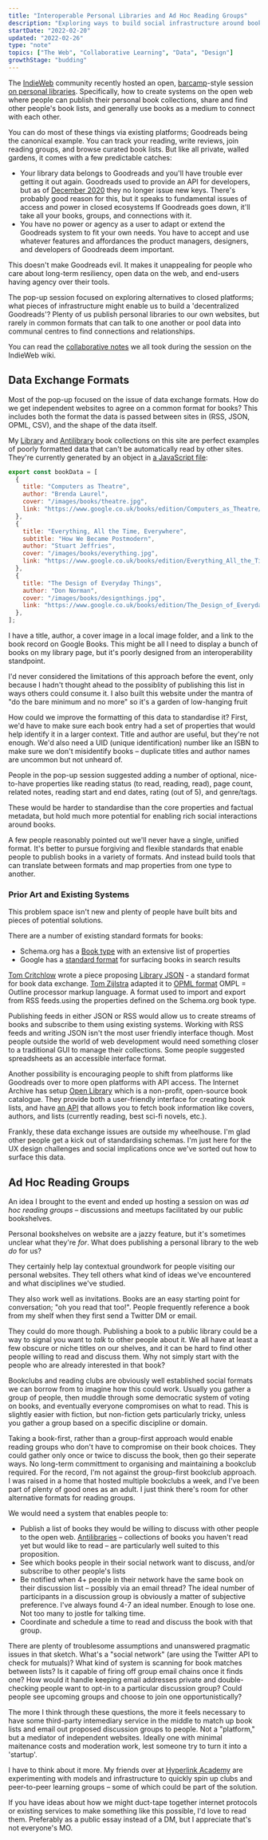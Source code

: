 ```yaml
---
title: "Interoperable Personal Libraries and Ad Hoc Reading Groups"
description: "Exploring ways to build social infrastructure around books and reading on the open web"
startDate: "2022-02-20"
updated: "2022-02-26"
type: "note"
topics: ["The Web", "Collaborative Learning", "Data", "Design"]
growthStage: "budding"
---
```


<IntroParagraph>

The [IndieWeb](https://indieweb.org/) community recently hosted an open, [barcamp](https://en.wikipedia.org/wiki/BarCamp)-style session [on personal libraries](https://indieweb.org/2022/Pop-ups/Personal_Libraries). Specifically, how to create systems on the open web where people can publish their personal book collections, share and find other people's book lists, and generally use books as a medium to connect with each other.

</IntroParagraph>

You can do most of these things via existing platforms; Goodreads being the canonical example. You can track your reading, write reviews, join reading groups, and browse curated book lists. But like all private, walled gardens, it comes with a few predictable catches:

- Your library data belongs to Goodreads and you'll have trouble ever getting it out again. <Footnote idName={1}>Goodreads used to provide an API for developers, but as of [December 2020](https://www.goodreads.com/api/documentation) they no longer issue new keys. There's probably good reason for this, but it speaks to fundamental issues of access and power in closed ecosystems</Footnote> If Goodreads goes down, it'll take all your books, groups, and connections with it.
- You have no power or agency as a user to adapt or extend the Goodreads system to fit your own needs. You have to accept and use whatever features and affordances the product managers, designers, and developers of Goodreads deem important.

This doesn't make Goodreads evil. It makes it unappealing for people who care about long-term resiliency, open data on the web, and end-users having agency over their tools.

The pop-up session focused on exploring alternatives to closed platforms; what pieces of infrastructure might enable us to build a 'decentralized Goodreads'? Plenty of us publish personal libraries to our own websites, but rarely in common formats that can talk to one another or pool data into communal centres to find connections and relationships.

<Disclaimer title="Session Notes">

You can read the [collaborative notes](https://indieweb.org/2022/Pop-ups/Personal_Libraries#Notes) we all took during the session on the IndieWeb wiki.

</Disclaimer>

## Data Exchange Formats

Most of the pop-up focused on the issue of data exchange formats. How do we get independent websites to agree on a common format for books? This includes both the format the data is passed between sites in (RSS, JSON, OPML, CSV), and the shape of the data itself.

My [Library](/library) and [Antilibrary](/antilibrary) book collections on this site are perfect examples of poorly formatted data that can't be automatically read by other sites. They're currently generated by an object in [a JavaScript file](https://github.com/MaggieAppleton/maggieappleton.com-V2/blob/main/posts/data/books.js):

```js
export const bookData = [
  {
    title: "Computers as Theatre",
    author: "Brenda Laurel",
    cover: "/images/books/theatre.jpg",
    link: "https://www.google.co.uk/books/edition/Computers_as_Theatre/NedQAAAAMAAJ",
  },
  {
    title: "Everything, All the Time, Everywhere",
    subtitle: "How We Became Postmodern",
    author: "Stuart Jeffries",
    cover: "/images/books/everything.jpg",
    link: "https://www.google.co.uk/books/edition/Everything_All_the_Time_Everywhere/pchGEAAAQBAJ",
  },
  {
    title: "The Design of Everyday Things",
    author: "Don Norman",
    cover: "/images/books/designthings.jpg",
    link: "https://www.google.co.uk/books/edition/The_Design_of_Everyday_Things/heCtnQEACAAJ",
  },
];
```

I have a title, author, a cover image in a local image folder, and a link to the book record on Google Books. This might be all I need to display a bunch of books on my library page, but it's poorly designed from an interoperability standpoint.

I'd never considered the limitations of this approach before the event, only because I hadn't thought ahead to the possiblity of publishing this list in ways others could consume it. <Footnote idName={2}>I also built this website under the mantra of "do the bare minimum and no more" so it's a garden of low-hanging fruit</Footnote>

How could we improve the formatting of this data to standardise it? First, we'd have to make sure each book entry had a set of properties that would help identify it in a larger context. Title and author are useful, but they're not enough. We'd also need a UID (unique identification) number like an ISBN to make sure we don't misidentify books – duplicate titles and author names are uncommon but not unheard of.

People in the pop-up session suggested adding a number of optional, nice-to-have properties like reading status (to read, reading, read), page count, related notes, reading start and end dates, rating (out of 5), and genre/tags.

These would be harder to standardise than the core properties and factual metadata, but hold much more potential for enabling rich social interactions around books.

A few people reasonably pointed out we'll never have a single, unified format. It's better to pursue forgiving and flexible standards that enable people to publish books in a variety of formats. And instead build tools that can translate between formats and map properties from one type to another.

### Prior Art and Existing Systems

This problem space isn't new and plenty of people have built bits and pieces of potential solutions.

There are a number of existing standard formats for books:

- Schema.org has a [Book type](https://schema.org/Book) with an extensive list of properties
- Google has a [standard format](https://developers.google.com/search/docs/advanced/structured-data/book) for surfacing books in search results

[Tom Critchlow](https://tomcritchlow.com/) wrote a piece proposing [Library JSON](https://tomcritchlow.com/2020/04/15/library-json/) - a standard format for book data exchange. [Tom Zijlstra](https://www.zylstra.org/) adapted it to [OPML format](https://www.zylstra.org/blog/booklist-opml-data-structure/) <Footnote idName={2}>OMPL = Outline processor markup language. A format used to import and export from RSS feeds.</Footnote>using the properties defined on the Schema.org book type.

Publishing feeds in either JSON or RSS would allow us to create streams of books and subscribe to them using existing systems. Working with RSS feeds and writing JSON isn't the most user friendly interface though. Most people outside the world of web development would need something closer to a traditional GUI to manage their collections. Some people suggested spreadsheets as an accessible interface format.

Another possibility is encouraging people to shift from platforms like Goodreads over to more open platforms with API access. The Internet Archive has setup [Open Library](https://openlibrary.org) which is a non-profit, open-source book catalogue. They provide both a user-friendly interface for creating book lists, and have [an API](https://openlibrary.org/developers/api) that allows you to fetch book information like covers, authors, and lists (currently reading, best sci-fi novels, etc.).

Frankly, these data exchange issues are outside my wheelhouse. I'm glad other people get a kick out of standardising schemas. I'm just here for the UX design challenges and social implications once we've sorted out how to surface this data.

## Ad Hoc Reading Groups

An idea I brought to the event and ended up hosting a session on was _ad hoc reading groups_ – discussions and meetups facilitated by our public bookshelves.

Personal bookshelves on website are a jazzy feature, but it's sometimes unclear what they're _for_. What does publishing a personal library to the web _do_ for us?

They certainly help lay contextual groundwork for people visiting our personal websites. They tell others what kind of ideas we've encountered and what disciplines we've studied.

They also work well as invitations. Books are an easy starting point for conversation; "oh you read that too!". People frequently reference a book from my shelf when they first send a Twitter DM or email.

They could do more though. Publishing a book to a public library could be a way to signal you want to _talk_ to other people about it. We all have at least a few obscure or niche titles on our shelves, and it can be hard to find other people willing to read and discuss them. Why not simply start with the people who are already interested in that book?

Bookclubs and reading clubs are obviously well established social formats we can borrow from to imagine how this could work. Usually you gather a group of people, then muddle through some democratic system of voting on books, and eventually everyone compromises on what to read. This is slightly easier with fiction, but non-fiction gets particularly tricky, unless you gather a group based on a specific discipline or domain.

Taking a book-first, rather than a group-first approach would enable reading groups who don't have to compromise on their book choices. They could gather only once or twice to discuss the book, then go their seperate ways. No long-term committment to organising and maintaining a bookclub required. <Footnote idName={4}>For the record, I'm not against the group-first bookclub approach. I was raised in a home that hosted multiple bookclubs a week, and I've been part of plenty of good ones as an adult. I just think there's room for other alternative formats for reading groups.</Footnote>

We would need a system that enables people to:

- Publish a list of books they would be willing to discuss with other people to the open web. [Antilibraries](https://www.antilibrari.es/) – collections of books you haven't read yet but would like to read – are particularly well suited to this proposition.
- See which books people in their social network want to discuss, and/or subscribe to other people's lists
- Be notified when 4+ people in their network have the same book on their discussion list – possibly via an email thread? <Footnote idName={5}>The ideal number of participants in a discussion group is obviously a matter of subjective preference. I've always found 4-7 an ideal number. Enough to lose one. Not too many to jostle for talking time.</Footnote>
- Coordinate and schedule a time to read and discuss the book with that group.

There are plenty of troublesome assumptions and unanswered pragmatic issues in that sketch. What's a "social network" (are using the Twitter API to check for mutuals)? What kind of system is scanning for book matches between lists? Is it capable of firing off group email chains once it finds one? How would it handle keeping email addresses private and double-checking people want to opt-in to a particular discussion group? Could people see upcoming groups and choose to join one opportunistically?

The more I think through these questions, the more it feels necessary to have some third-party intemediary service in the middle to match up book lists and email out proposed discussion groups to people. Not a "platform," but a mediator of independent websites. Ideally one with minimal maitenance costs and moderation work, lest someone try to turn it into a 'startup'.

I have to think about it more. My friends over at [Hyperlink Academy](https://hyperlink.academy/) are experimenting with models and infrastructure to quickly spin up clubs and peer-to-peer learning groups – some of which could be part of the solution.

If you have ideas about how we might duct-tape together internet protocols or existing services to make something like this possible, I'd love to read them. Preferably as a public essay instead of a DM, but I appreciate that's not everyone's MO.
